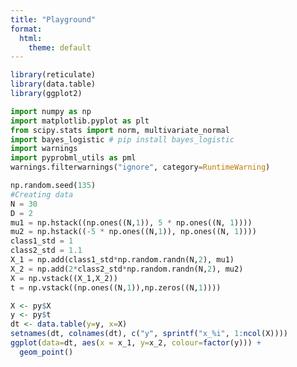 ```yaml
---
title: "Playground"
format:
  html:
    theme: default
---
```


```r
library(reticulate)
library(data.table)
library(ggplot2)
```

```python
import numpy as np
import matplotlib.pyplot as plt
from scipy.stats import norm, multivariate_normal
import bayes_logistic # pip install bayes_logistic
import warnings
import pyprobml_utils as pml
warnings.filterwarnings("ignore", category=RuntimeWarning)
```

```python
np.random.seed(135)
#Creating data
N = 30
D = 2
mu1 = np.hstack((np.ones((N,1)), 5 * np.ones((N, 1))))
mu2 = np.hstack((-5 * np.ones((N,1)), np.ones((N, 1))))
class1_std = 1
class2_std = 1.1
X_1 = np.add(class1_std*np.random.randn(N,2), mu1)
X_2 = np.add(2*class2_std*np.random.randn(N,2), mu2)
X = np.vstack((X_1,X_2))
t = np.vstack((np.ones((N,1)),np.zeros((N,1))))
```

```r
X <- py$X
y <- py$t
dt <- data.table(y=y, x=X)
setnames(dt, colnames(dt), c("y", sprintf("x_%i", 1:ncol(X))))
ggplot(data=dt, aes(x = x_1, y=x_2, colour=factor(y))) +
  geom_point()
```



